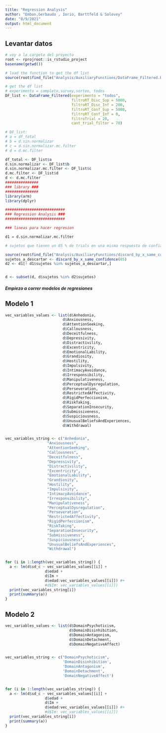 ```yaml
---
title: "Regression Analysis"
author: "Embon,Gerbaudo , Iorio, Barttfeld & Solovey"
date: "8/9/2021"
output: html_document
---
```


## Levantar datos
                                 
```r

# voy a la carpeta del proyecto
root <- rprojroot::is_rstudio_project
basename(getwd())

# load the function to get the df list
source(root$find_file("Analysis/AuxiliaryFunctions/DataFrame_Filtered.R"))

# get the df list
# experimento = completo,survey,sorteo, todos
DF_list <- DataFrame_Filtered(experimento = "todos", 
                              filtroRT_Disc_Sup = 5000,
                              filtroRT_Disc_Inf = 200,
                              filtroRT_Conf_Sup = 5000,
                              filtroRT_Conf_Inf = 0,
                              filtroTrial = 20,
                              cant_trial_filter = 70)

# DF_list:
# a = df_total
# b = d.sin.normalizar
# c = d.sin.normalizar.mc.filter
# d = d.mc.filter

df_total <- DF_list$a
d.sin.normalizar <- DF_list$b
d.sin.normalizar.mc.filter <- DF_list$c
d.mc.filter <- DF_list$d 
d <- d.mc.filter
###############
### library ###
###############
library(arm)
library(dplyr)

###########################
### Regression Analysis ###
###########################

### lineas para hacer regresion 

d1 = d.sin.normalizar.mc.filter

# sujetos que tienen un 85 % de trials en una misma respuesta de confianza

source(root$find_file("Analysis/AuxiliaryFunctions/discard_by_x_same_confidence.R"))
sujetos_a_descartar <- discard_by_x_same_confidence(85)
d2 <- d1[! d1$sujetos %in% sujetos_a_descartar,]


d <- subset(d, d$sujetos %in% d2$sujetos)

```

##### Empiezo a correr modelos de regresiones

## Modelo 1
```r

vec_variables_values <- list(d$Anhedonia,
                          d$Anxiousness,
                          d$AttentionSeeking,
                          d$Callousness,
                          d$Deceitfulness,
                          d$Depressivity,
                          d$Distractivility,
                          d$Excentricity,
                          d$EmotionalLability,
                          d$Grandiosity,
                          d$Hostility,
                          d$Impulsivity,
                          d$IntimacyAvoidance,
                          d$Irresponsibility,
                          d$Manipulativeness,
                          d$PerceptualDysregulation,
                          d$Perseveration,
                          d$RestrictedAffectivity,
                          d$RigidPerfeccionism,
                          d$RiskTaking,
                          d$SeparationInsecurity,
                          d$Submissiveness,
                          d$Suspiciousness,
                          d$UnusualBeliefsAndExperiences,
                          d$Withdrawal)


vec_variables_string <- c("Anhedonia",
                   "Anxiousness",
                   "AttentionSeeking",
                   "Callousness",
                   "Deceitfulness",
                   "Depressivity",
                   "Distractivility",
                   "Excentricity",
                   "EmotionalLability",
                   "Grandiosity",
                   "Hostility",
                   "Impulsivity",
                   "IntimacyAvoidance",
                   "Irresponsibility",
                   "Manipulativeness",
                   "PerceptualDysregulation",
                   "Perseveration",
                   "RestrictedAffectivity",
                   "RigidPerfeccionism",
                   "RiskTaking",
                   "SeparationInsecurity",
                   "Submissiveness",
                   "Suspiciousness",
                   "UnusualBeliefsAndExperiences",
                   "Withdrawal")


for (i in 1:length(vec_variables_string)) {
  a <- lm(d$sd_c ~ vec_variables_values[[i]] + 
                  d$edad + 
                  d$Im +
                  d$edad:vec_variables_values[[i]]) #+
                  #d$Im: vec_variables_values[[i]])
  print(vec_variables_string[i])
  print(summary(a))
}

```
## Modelo 2

```r

vec_variables_values <- list(d$DomainPsychoticism,
                             d$DomainDisinhibition,
                             d$DomainAntagonism,
                             d$DomainDetachment,
                             d$DomainNegativeAffect)


vec_variables_string <- c("DomainPsychoticism",
                          'DomainDisinhibition',
                          'DomainAntagonism',
                          'DomainDetachment',
                          'DomainNegativeAffect')


for (i in 1:length(vec_variables_string)) {
  a <- lm(d$sd_c ~ vec_variables_values[[i]] + 
                  d$edad + 
                  d$Im +
                  d$edad:vec_variables_values[[i]]) #+
                  #d$Im: vec_variables_values[[i]])
  print(vec_variables_string[i])
  print(summary(a))
}

```
